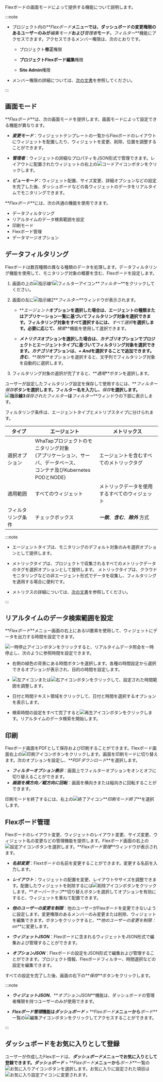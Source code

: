 Flexボードの画面モードによって提供する機能について説明します。

:::note

-   プロジェクト内の**_Flexボード_**メニューでは、ダッシュボードの変更権限のあるユーザーのみが**_編集モード_**および**_管理者_**モード、**_フィルター_**機能にアクセスできます。アクセスできるメンバー権限は、次のとおりです。

    -   プロジェクト**修正**権限 

    -   **プロジェクトFlexボード編集**権限

    -   **Site Admin**権限

-   メンバー権限の詳細については、[次の文書](../project/project-structure#member-auth)を参照してください。

:::

## 画面モード

**_Flexボード_**は、次の画面モードを提供します。画面モードによって設定できる機能が異なります。

-   **_変更モード_**：ウィジェットテンプレートの一覧からFlexボードのレイアウトにウィジェットを配置したり、ウィジェットを変更、削除、位置を調整することができます。

-   **_管理者_**：ウィジェットの詳細なプロパティをJSON形式で管理できます。レイアウトに配置されたウィジェットの右上の![コードアイコン](/img/ico-custom-code.svg)ボタンをクリックします。

-   **_ビューモード_**：ウィジェット配置、サイズ変更、詳細オプションなどの設定を完了した後、ダッシュボードなどの各ウィジェットのデータをリアルタイムでモニタリングできます。

**_Flexボード_**には、次の共通の機能を使用できます。

-   データフィルタリング
-   リアルタイムのデータ検索範囲を設定
-   印刷モード
-   Flexボード管理
-   データマージオプション

## データフィルタリング

Flexボードは数百種類の異なる種類のデータを処理します。データフィルタリング機能を使用して、モニタリング対象の概要を含む、Flexボードを設定します。

<ImgLang img='flexboard-filter.png' desc='Flexボード-フィルター' />

1.  画面の上の![指示線1](/img/number-01.png)![フィルターアイコン](/img/ico-filter.svg)**_フィルター_**をクリックしてください。 

2.  画面の左に![指示線2](/img/number-02.png)**_フィルター_**ウィンドウが表示されます。

    -   **_エージェント_**オプションを選択した場合は、エージェントの種類またはアプリケーション一覧に基づいてフィルタリング対象を選択できます。フィルタリング対象をすべて選択するには、**_すべて選択_**を選択します。必要に応じて、**_検索_**機能を使用して選択できます。

    -   **_メトリクス_**オプションを選択した場合は、**_カテゴリ_**オプションでプロジェクトとエージェントタイプに基づいてフィルタリング対象を選択できます。**_カテゴリ_**オプションは、**_+ And_**を選択することで追加できます。**_含む_**、**_除外_**オプションを選択すると、文字列でフィルタリング対象を自動的に選択します。

3.  フィルタリング対象の選択が完了すると、**_適用_**ボタンを選択します。 

ユーザーが設定したフィルタリング設定を保存して使用するには、**_フィルター保存_**ボタンを選択します。フィルター名を入力し、**_保存_**を選択します。![指示線3](/img/number-03.png)**_保存されたフィルター_**は**_フィルター_**ウィンドウの下部に表示します。

フィルタリング条件は、エージェントタイプとメトリプスタイプに分けられます。

| タイプ       | エージェント                                                                         | メトリックス                        |
| --------- | ------------------------------------------------------------------------------ | ----------------------------- |
| 選択オプション   | WhaTapプロジェクトのモニタリング対象<br/>(アプリケーション、サーバ、データベース、<br/>コンテナ及びKubernetes PODとNODE) | エージェントを含むすべてのメトリックタグ          |
| 適用範囲      | すべてのウィジェット                                                                     | メトリックデータを使用するすべてのウィジェット       |
| フィルタリング条件 | チェックボックス                                                                       | **_一致_**、**_含む_**、**_除外_** 方式 |

:::note

-   エージェントタイプは、モニタリングのデフォルト対象のみを選択オプションとして提供します。

-   メトリックタイプは、プロジェクトで収集されるすべてのメトリックデータのタグを選択オプションとして提供します。 メトリックタイプは、クラウドモニタリングなどの非エージェント形式でデータを収集し、フィルタリングを適用する場合に便利です。

-   メトリクスの詳細については、[次の文書](metrics-intro)を参照してください。

:::

## リアルタイムのデータ検索範囲を設定

**_Flexボード_**メニュー画面の右上にあるUI要素を使用して、ウィジェットにデータを出力する時間を設定できます。

<ImgLang img='flexboard-time-set.png' desc='リアルタイムデータ照会' />

![一時停止アイコン](/img/ico-pause.svg)ボタンをクリックすると、リアルタイムデータ照会を一時停止し、次のように参照時間を設定できます。

<ImgLang img='flexboard-time-set-pause.png' desc='リアルタイムデータ照会' />

-   右側の緑色の背景にある時間ボタンを選択します。各種の時間設定から選択できるオプションが表示され、目的の時間を設定します。

-   ![左アイコン](/img/left-arrow.svg)または![右アイコン](/img/right-arrow.svg)ボタンをクリックして、設定された時間範囲を調整します。

-   日付と時間テキスト領域をクリックして、日付と時間を選択するオプションを表示します。

-   検索時間の設定をすべて完了すると![再生アイコン](/img/ico-play-time.svg)ボタンをクリックします。リアルタイムのデータ検索を開始します。

## 印刷

Flexボード画面をPDFとして保存および印刷することができます。Flexボード画面右上の![印刷アイコン](/img/ico-print.svg)ボタンをクリックします。画面を印刷モードに切り替えます。次のオプションを設定し、**_PDFダウンロード_**を選択します。

-   **_フィルターオプション表示_**：画面上でフィルターオプションをオンとオフに切り替えることができます。
-   **_画面を横方向／縦方向に回転_**：画面を横向きまたは縦向きに回転することができます。

印刷モードを終了するには、右上の![終了アイコン](/img/ico-close.svg)**_印刷モード終了_**を選択します。

## Flexボード管理

Flexボードのレイアウト変更、ウィジェットのレイアウト変更、サイズ変更、ウィジェット名の変更などの管理機能を提供します。Flexボード画面の右上の![設定アイコン](/img/ico-setting.svg)ボタンを選択します。**_Flexボード管理_**ウィンドウが表示されます。 

-   **_名前変更_**：Flextボードの名前を変更することができます。変更する名前を入力します。

-   **_レイアウト_**：ウィジェットの配置を変更、レイアウトやサイズを調整できます。配置したウィジェットを削除するには![削除アイコン](/img/ico-trash.svg)ボタンをクリックします。**_オーバーラップ_**切り替えボタンを選択してオプションを有効にすると、ウィジェットを重ねて配置できます。

-   **_他のユーザーの変更を制限_**：他のユーザーがFlexボードを変更できないように設定します。変更権限のあるメンバーのみ変更または削除、ウィジェットを編集できます。ボタンをクリックすると、**_他のユーザーの変更を制限：on_**に変更します。

-   **_ウィジェットJSON_**：Flexボードに含まれるウィジェットをJSON形式で編集および管理することができます。

-   **_オプションJSON_**：Flexボードの設定をJSON形式で編集および管理することができます。プロジェクト情報、Flexボードフィルター、時間選択などの設定を編集できます。

すべての設定を完了した後、画面の右下の**_保存_**ボタンをクリックします。

:::note

-   **_ウィジェットJSON_**、**_オプションJSON_**機能は、ダッシュボードの管理者権限を持つユーザーのみが使用できます。

-   **_Flexボード管理_**機能は**_ダッシュボード_** > **_Flexボード_**メニューから**_ボード_**一覧の![編集アイコン](/img/ico-edit.svg)ボタンをクリックしてアクセスすることができます。

:::

## ダッシュボードをお気に入りとして登録

<ImgLang img='flexboard-favorite.png' desc='Flexボード-お気に入り' />

ユーザーが作成したFlexボードは、**_ダッシュボード_**メニューでお気に入りとして登録できます。**_ダッシュボード_** > **_Flexボード_**メニューから**_ボード_**一覧の![お気に入りアイコン](/img/ico-favorite.svg)ボタンを選択します。お気に入りに設定された項目は![お気に入り設定アイコン](/img/ico-favorite-check.svg)に変更されます。
